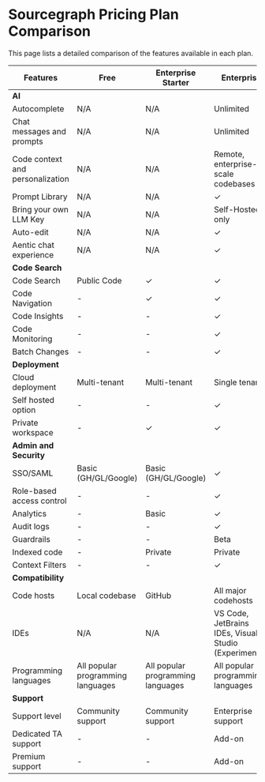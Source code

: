 # Sourcegraph Pricing Plan Comparison

<p className="subtitle">This page lists a detailed comparison of the features available in each plan.</p>

|           **Features**           |             **Free**              |      **Enterprise Starter**       |                    **Enterprise**                     |
| -------------------------------- | --------------------------------- | --------------------------------- | ----------------------------------------------------- |
| **AI**                           |                                   |                                   |                                                       |
| Autocomplete                     | N/A                               | N/A                               | Unlimited                                             |
| Chat messages and prompts        | N/A                               | N/A                               | Unlimited                                             |
| Code context and personalization | N/A                               | N/A                               | Remote, enterprise-scale codebases                    |
| Prompt Library                   | N/A                               | N/A                               | ✓                                                     |
| Bring your own LLM Key           | N/A                               | N/A                               | Self-Hosted only                                      |
| Auto-edit                        | N/A                               | N/A                               | ✓                                                     |
| Aentic chat experience           | N/A                               | N/A                               | ✓                                                     |
| **Code Search**                  |                                   |                                   |                                                       |
| Code Search                      | Public Code                       | ✓                                 | ✓                                                     |
| Code Navigation                  | -                                 | ✓                                 | ✓                                                     |
| Code Insights                    | -                                 | -                                 | ✓                                                     |
| Code Monitoring                  | -                                 | -                                 | ✓                                                     |
| Batch Changes                    | -                                 | -                                 | ✓                                                     |
| **Deployment**                   |                                   |                                   |                                                       |
| Cloud deployment                 | Multi-tenant                      | Multi-tenant                      | Single tenant                                         |
| Self hosted option               | -                                 | -                                 | ✓                                                     |
| Private workspace                | -                                 | ✓                                 | ✓                                                     |
| **Admin and Security**           |                                   |                                   |                                                       |
| SSO/SAML                         | Basic (GH/GL/Google)              | Basic (GH/GL/Google)              | ✓                                                     |
| Role-based access control        | -                                 | -                                 | ✓                                                     |
| Analytics                        | -                                 | Basic                             | ✓                                                     |
| Audit logs                       | -                                 | -                                 | ✓                                                     |
| Guardrails                       | -                                 | -                                 | Beta                                                  |
| Indexed code                     | -                                 | Private                           | Private                                               |
| Context Filters                  | -                                 | -                                 | ✓                                                     |
| **Compatibility**                |                                   |                                   |                                                       |
| Code hosts                       | Local codebase                    | GitHub                            | All major codehosts                                   |
| IDEs                             | N/A                               | N/A                               | VS Code, JetBrains IDEs, Visual Studio (Experimental) |
| Programming languages            | All popular programming languages | All popular programming languages | All popular programming languages                     |
| **Support**                      |                                   |                                   |                                                       |
| Support level                    | Community support                 | Community support                 | Enterprise support                                    |
| Dedicated TA support             | -                                 | -                                 | Add-on                                                |
| Premium support                  | -                                 | -                                 | Add-on                                                |
